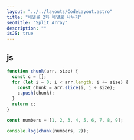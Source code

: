 ```yaml
---
layout: "../../layouts/CodeLayout.astro"
title: "배열을 2차 배열로 나누기"
seoTitle: "Split Array"
description: ""
isJS: true
---
```


## js

```js
function chunk(arr, size) {
  const c = [];
  for (let i = 0; i < arr.length; i += size) {
    const chunk = arr.slice(i, i + size);
    c.push(chunk);
  }
  return c;
}

const numbers = [1, 2, 3, 4, 5, 6, 7, 8, 9];

console.log(chunk(numbers, 2));
```
